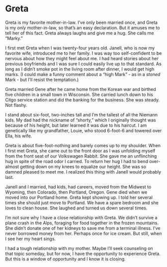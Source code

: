 # Greta {.unnumbered}

Greta is my favorite mother-in-law. I've only been married once, and Greta is my *only* mother-in-law, so that's an easy declaration. But it amuses me to tell her of this fact. Greta always laughs and give me a hug. She calls me "Marky."

I first met Greta when I was twenty-four years old. Janell, who is now my favorite wife, introduced me to her family. I was way too self-confident to be nervous about how they might feel about me. I had heard stories about her previous boyfriends and I was sure I could easily live up to that standard. As long as I didn't smoke pot in the living room after dinner, I would get high marks. (I could make a funny comment about a "high Mark" - as in a *stoned* Mark - but I'll resist the temptation.)

Greta married Gene after he came home from the Korean war and birthed five children in a small town in Wisconsin. She carried lunch down to his Citgo service station and did the banking for the business. She was steady. Not flashy.

I stand about six-foot, two-inches tall and I'm the tallest of all the Niemann kids. My dad had the nickname of "shorty," which I originally thought was because of his height, but later learned it was due to his haircut. I am genetically like my grandfather, Louie, who stood 6-foot-6 and towered over Ella, his wife.

Greta is about five-foot-nothing and barely comes up to my shoulder. When I first met Greta, she came out to the front door as I was unfolding myself from the front seat of our Volkswagen Rabbit. She gave me an unflinching hug in spite of the road odor I carried. To return her hug I had to bend over-almost getting down on my knees to equalize our height. She was so damned pleased to meet me. I realized this thing with Janell would probably last.

Janell and I married, had kids, had careers, moved from the Midwest to Wyoming, then Colorado, then Portland, Oregon. Gene died when we moved into our Portland home. Greta kept showing up. I told her several times she should just move to Portland. We have a spare bedroom and she loves to clean house. She laughed and turned us down several times.

I'm not sure why I have a close relationship with Greta. We didn't survive a plane crash in the Alps, foraging for food together in the frozen mountains. She didn't donate one of her kidneys to save me from a terminal illness. I've never borrowed money from her. Perhaps once for ice cream. But still, when I see her my heart sings.

I had a tough relationship with my mother. Maybe I'll seek counseling on that topic someday, but for now, I have the opportunity to experience Greta. But this is a window of opportunity and I know it is closing.
